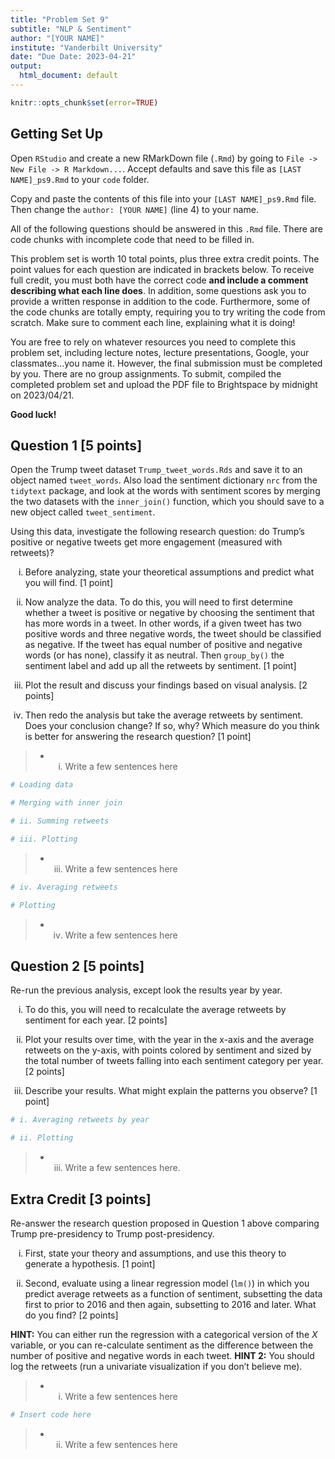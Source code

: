 ```yaml
---
title: "Problem Set 9"
subtitle: "NLP & Sentiment"
author: "[YOUR NAME]"
institute: "Vanderbilt University"
date: "Due Date: 2023-04-21"
output:
  html_document: default
---
```


```r
knitr::opts_chunk$set(error=TRUE)
```


## Getting Set Up

Open `RStudio` and create a new RMarkDown file (`.Rmd`) by going to `File -> New File -> R Markdown...`.
Accept defaults and save this file as `[LAST NAME]_ps9.Rmd` to your `code` folder.

Copy and paste the contents of this file into your `[LAST NAME]_ps9.Rmd` file. Then change the `author: [YOUR NAME]` (line 4) to your name.

All of the following questions should be answered in this `.Rmd` file. There are code chunks with incomplete code that need to be filled in. 

This problem set is worth 10 total points, plus three extra credit points. The point values for each question are indicated in brackets below. To receive full credit, you must both have the correct code **and include a comment describing what each line does**. In addition, some questions ask you to provide a written response in addition to the code. Furthermore, some of the code chunks are totally empty, requiring you to try writing the code from scratch. Make sure to comment each line, explaining what it is doing!

You are free to rely on whatever resources you need to complete this problem set, including lecture notes, lecture presentations, Google, your classmates...you name it. However, the final submission must be completed by you. There are no group assignments. To submit, compiled the completed problem set and upload the PDF file to Brightspace by midnight on 2023/04/21.

**Good luck!**


## Question 1 [5 points]
Open the Trump tweet dataset `Trump_tweet_words.Rds` and save it to an object named `tweet_words`. Also load the sentiment dictionary `nrc` from the `tidytext` package, and look at the words with sentiment scores by merging the two datasets with the `inner_join()` function, which you should save to a new object called `tweet_sentiment`. 

Using this data, investigate the following research question: do Trump's positive or negative tweets get more engagement (measured with retweets)?

i. Before analyzing, state your theoretical assumptions and predict what you will find. [1 point]

ii. Now analyze the data. To do this, you will need to first determine whether a tweet is positive or negative by choosing the sentiment that has more words in a tweet. In other words, if a given tweet has two positive words and three negative words, the tweet should be classified as negative. If the tweet has equal number of positive and negative words (or has none), classify it as neutral. Then `group_by()` the sentiment label and add up all the retweets by sentiment. [1 point]

iii. Plot the result and discuss your findings based on visual analysis. [2 points]

iv. Then redo the analysis but take the average retweets by sentiment. Does your conclusion change? If so, why? Which measure do you think is better for answering the research question? [1 point]

>- i. Write a few sentences here

```r
# Loading data

# Merging with inner join

# ii. Summing retweets

# iii. Plotting

```

>- iii. Write a few sentences here

```r
# iv. Averaging retweets

# Plotting

```

>- iv. Write a few sentences here

## Question 2 [5 points]
Re-run the previous analysis, except look the results year by year. 

i. To do this, you will need to recalculate the average retweets by sentiment for each year. [2 points]

ii. Plot your results over time, with the year in the x-axis and the average retweets on the y-axis, with points colored by sentiment and sized by the total number of tweets falling into each sentiment category per year. [2 points]

iii. Describe your results. What might explain the patterns you observe? [1 point]

```r
# i. Averaging retweets by year

# ii. Plotting

```

>- iii. Write a few sentences here.

## Extra Credit [3 points]
Re-answer the research question proposed in Question 1 above comparing Trump pre-presidency to Trump post-presidency.

i. First, state your theory and assumptions, and use this theory to generate a hypothesis. [1 point]

ii. Second, evaluate using a linear regression model (`lm()`) in which you predict average retweets as a function of sentiment, subsetting the data first to prior to 2016 and then again, subsetting to 2016 and later. What do you find? [2 points]

**HINT:** You can either run the regression with a categorical version of the $X$ variable, or you can re-calculate sentiment as the difference between the number of positive and negative words in each tweet. **HINT 2:** You should log the retweets (run a univariate visualization if you don't believe me).

>- i. Write a few sentences here

```r
# Insert code here
```

>- ii. Write a few sentences here
